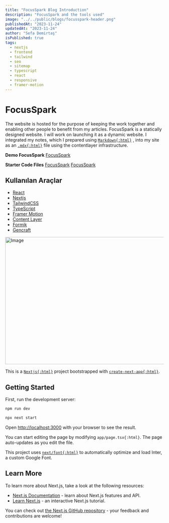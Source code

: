 ```yaml
---
title: "FocusSpark Blog Introduction"
description: "FocusSpark and the tools used"
image: "../../public/blogs/focusspark-header.png"
publishedAt: "2023-11-24"
updatedAt: "2023-11-24"
author: "Sefa Demirtaş"
isPublished: true
tags:
  - nextjs
  - frontend
  - tailwind
  - seo
  - sitemap
  - typescript
  - react
  - responsive
  - framer-motion
---
```


# FocusSpark

The website is hosted for the purpose of keeping the work together and enabling other people to benefit from my articles. FocusSpark is a statically designed website. I will work on launching it as a dynamic website. I integrated my notes, which I prepared using [`Markdown{:html}`](https://www.markdownguide.org/) , into my site as an [`.mdx{:html}`](https://mdxjs.com/) file using the contentlayer infrastructure.

**Demo FocusSpark** 
[FocusSpark](https://main--focusspark.netlify.app/)

**Starter Code Files** 
[FocusSpark](https://github.com/tugsef/client-blog)
[FocusSpark](https://github.com/tugsef/client-blog)
 ## Kullanılan Araçlar
 - [React](https://react.dev/)
 - [Nextjs](https://nextjs.org/)
 - [TailwindCSS](https://tailwindcss.com/)
 - [TypeScript](https://www.typescriptlang.org/)
 - [Framer Motion](https://www.framer.com/motion/)
 - [Content Layer](https://contentlayer.dev/)
 - [Formik](https://formik.org/docs/tutorial)
 - [Gencraft](https://gencraft.com/generate)

<Image
  src="/blogs/focusspark-page.png"
  width="718"
  height="404"
  alt="Image"
  sizes="100vw"
/>

This is a [`Nextjs{:html}`](https://nextjs.org/) project bootstrapped with [`create-next-app{:html}`](https://github.com/vercel/next.js/tree/canary/packages/create-next-app).

## Getting Started

First, run the development server:

```bash
npm run dev

npx next start
```

Open [http://localhost:3000](http://localhost:3000) with your browser to see the result.

You can start editing the page by modifying `app/page.tsx{:html}`. The page auto-updates as you edit the file.

This project uses [`next/font{:html}`](https://nextjs.org/docs/basic-features/font-optimization) to automatically optimize and load Inter, a custom Google Font.

## Learn More

To learn more about Next.js, take a look at the following resources:

- [Next.js Documentation](https://nextjs.org/docs) - learn about Next.js features and API.
- [Learn Next.js](https://nextjs.org/learn) - an interactive Next.js tutorial.

You can check out [the Next.js GitHub repository](https://github.com/vercel/next.js/) - your feedback and contributions are welcome!


